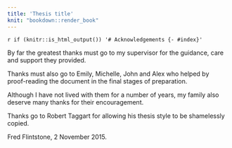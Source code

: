 ```yaml
---
title: 'Thesis title'
knit: "bookdown::render_book"
---
```


`r if (knitr::is_html_output()) '# Acknowledgements {- #index}'`


<!-- Acknowledgements are optional -->

\prefacesection{Acknowledgements}

\bigskip By far the greatest thanks must go to my supervisor for
the guidance, care and support they provided. 

\bigskip\noindent Thanks 
must also go to Emily, Michelle, John and Alex who helped by
proof-reading the document in the final stages of preparation.

\bigskip\noindent Although
I have not lived with them for a number of years, my family also deserve
many thanks for their encouragement.

\bigskip\noindent Thanks go to Robert Taggart for allowing his thesis
style to be shamelessly copied.

\bigskip\bigskip\bigskip\noindent Fred Flintstone, 2 November 2015.

\afterpage{\blankpage}
